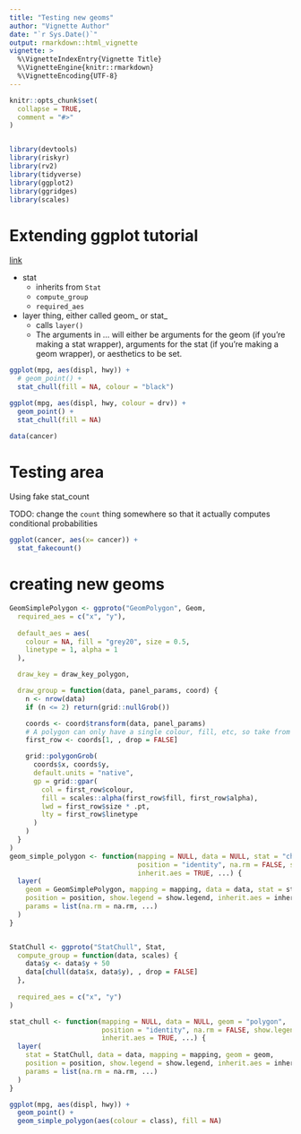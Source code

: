 ```yaml
---
title: "Testing new geoms"
author: "Vignette Author"
date: "`r Sys.Date()`"
output: rmarkdown::html_vignette
vignette: >
  %\VignetteIndexEntry{Vignette Title}
  %\VignetteEngine{knitr::rmarkdown}
  %\VignetteEncoding{UTF-8}
---
```


```r
knitr::opts_chunk$set(
  collapse = TRUE,
  comment = "#>"
)


library(devtools)
library(riskyr)
library(rv2)
library(tidyverse)
library(ggplot2)
library(ggridges)
library(scales) 
```

# Extending ggplot tutorial


[link](https://cran.r-project.org/web/packages/ggplot2/vignettes/extending-ggplot2.html)

- stat
  - inherits from `Stat`
  - `compute_group`
  - `required_aes`
- layer thing, either called geom_ or stat_
  - calls `layer()`
  - The arguments in ... will either be arguments for the geom (if you’re making a stat wrapper), arguments for the stat (if you’re making a geom wrapper), or aesthetics to be set.

```r
ggplot(mpg, aes(displ, hwy)) + 
  # geom_point() + 
  stat_chull(fill = NA, colour = "black")
```



```r
ggplot(mpg, aes(displ, hwy, colour = drv)) + 
  geom_point() + 
  stat_chull(fill = NA)
```


```r
data(cancer)
```


# Testing area

Using fake stat_count

TODO: change the `count` thing somewhere so that it actually computes conditional probabilities


```r
ggplot(cancer, aes(x= cancer)) + 
  stat_fakecount()
```



# creating new geoms

```r
GeomSimplePolygon <- ggproto("GeomPolygon", Geom,
  required_aes = c("x", "y"),
  
  default_aes = aes(
    colour = NA, fill = "grey20", size = 0.5,
    linetype = 1, alpha = 1
  ),

  draw_key = draw_key_polygon,

  draw_group = function(data, panel_params, coord) {
    n <- nrow(data)
    if (n <= 2) return(grid::nullGrob())

    coords <- coord$transform(data, panel_params)
    # A polygon can only have a single colour, fill, etc, so take from first row
    first_row <- coords[1, , drop = FALSE]

    grid::polygonGrob(
      coords$x, coords$y, 
      default.units = "native",
      gp = grid::gpar(
        col = first_row$colour,
        fill = scales::alpha(first_row$fill, first_row$alpha),
        lwd = first_row$size * .pt,
        lty = first_row$linetype
      )
    )
  }
)
geom_simple_polygon <- function(mapping = NULL, data = NULL, stat = "chull",
                                position = "identity", na.rm = FALSE, show.legend = NA, 
                                inherit.aes = TRUE, ...) {
  layer(
    geom = GeomSimplePolygon, mapping = mapping, data = data, stat = stat, 
    position = position, show.legend = show.legend, inherit.aes = inherit.aes,
    params = list(na.rm = na.rm, ...)
  )
}


StatChull <- ggproto("StatChull", Stat,
  compute_group = function(data, scales) {
    data$y <- data$y + 50
    data[chull(data$x, data$y), , drop = FALSE]
  },
  
  required_aes = c("x", "y")
)

stat_chull <- function(mapping = NULL, data = NULL, geom = "polygon",
                       position = "identity", na.rm = FALSE, show.legend = NA, 
                       inherit.aes = TRUE, ...) {
  layer(
    stat = StatChull, data = data, mapping = mapping, geom = geom, 
    position = position, show.legend = show.legend, inherit.aes = inherit.aes,
    params = list(na.rm = na.rm, ...)
  )
}
```


```r
ggplot(mpg, aes(displ, hwy)) + 
  geom_point() + 
  geom_simple_polygon(aes(colour = class), fill = NA)
```


